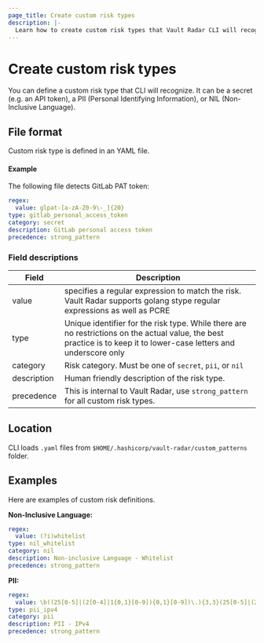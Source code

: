 ```yaml
---
page_title: Create custom risk types
description: |-
  Learn how to create custom risk types that Vault Radar CLI will recognize.
---
```


# Create custom risk types

You can define a custom risk type that CLI will recognize. It can be a secret
(e.g. an API token), a PII (Personal Identifying Information), or NIL
(Non-Inclusive Language).

## File format

Custom risk type is defined in an YAML file. 

#### Example 

The following file detects GitLab PAT token:

```yaml
regex:
  value: glpat-[a-zA-Z0-9\-_]{20}
type: gitlab_personal_access_token
category: secret
description: GitLab personal access token
precedence: strong_pattern
```

### Field descriptions

| Field       | Description                                                                                                                                                         |
| ----------- | ------------------------------------------------------------------------------------------------------------------------------------------------------------------- |
| value       | specifies a regular expression to match the risk. Vault Radar supports golang stype regular expressions as well as PCRE                                             |
| type        | Unique identifier for the risk type. While there are no restrictions on the actual value, the best practice is to keep it to lower-case letters and underscore only |
| category    | Risk category. Must be one of `secret`, `pii`, or `nil`                                                                                                             |
| description | Human friendly description of the risk type.                                                                                                                        |
| precedence  | This is internal to Vault Radar, use `strong_pattern` for all custom risk types.                                                                                    |


## Location

CLI loads `.yaml` files from `$HOME/.hashicorp/vault-radar/custom_patterns` folder. 

## Examples

Here are examples of custom risk definitions.

**Non-Inclusive Language:**

```yaml
regex:
  value: (?i)whitelist
type: nil_whitelist
category: nil
description: Non-inclusive Language - Whitelist
precedence: strong_pattern
```

**PII:**

```yaml
regex:
  value: \b((25[0-5]|(2[0-4]|1{0,1}[0-9]){0,1}[0-9])\.){3,3}(25[0-5]|(2[0-4]|1{0,1}[0-9]){0,1}[0-9])\b
type: pii_ipv4
category: pii
description: PII - IPv4
precedence: strong_pattern
```
